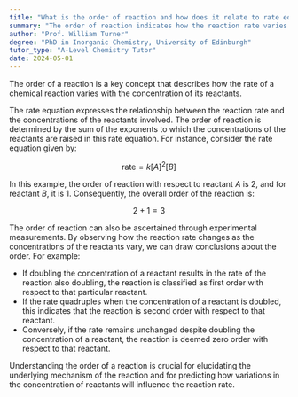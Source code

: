 ```yaml
---
title: "What is the order of reaction and how does it relate to rate equations?"
summary: "The order of reaction indicates how the reaction rate varies with the concentration of reactants, helping to understand the relationship between concentration and reaction speed."
author: "Prof. William Turner"
degree: "PhD in Inorganic Chemistry, University of Edinburgh"
tutor_type: "A-Level Chemistry Tutor"
date: 2024-05-01
---
```


The order of a reaction is a key concept that describes how the rate of a chemical reaction varies with the concentration of its reactants.

The rate equation expresses the relationship between the reaction rate and the concentrations of the reactants involved. The order of reaction is determined by the sum of the exponents to which the concentrations of the reactants are raised in this rate equation. For instance, consider the rate equation given by:

$$ \text{rate} = k[A]^2[B] $$

In this example, the order of reaction with respect to reactant $A$ is 2, and for reactant $B$, it is 1. Consequently, the overall order of the reaction is:

$$ 2 + 1 = 3 $$

The order of reaction can also be ascertained through experimental measurements. By observing how the reaction rate changes as the concentrations of the reactants vary, we can draw conclusions about the order. For example:

- If doubling the concentration of a reactant results in the rate of the reaction also doubling, the reaction is classified as first order with respect to that particular reactant.
- If the rate quadruples when the concentration of a reactant is doubled, this indicates that the reaction is second order with respect to that reactant.
- Conversely, if the rate remains unchanged despite doubling the concentration of a reactant, the reaction is deemed zero order with respect to that reactant.

Understanding the order of a reaction is crucial for elucidating the underlying mechanism of the reaction and for predicting how variations in the concentration of reactants will influence the reaction rate.
    